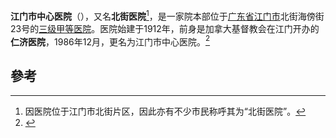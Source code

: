 {{Infobox hospital
| name                          = 江门市中心医院
| else_name                     = 中山大学附属江门医院
| logo                          = 
| full_name                     = 
| abbreviated_name              = 
| open_date                     = 1912年
| closing_date                  =
| country                       = {{PRC}}
| location                      = [[广东省|广东省]][[江门市|江门市]][[蓬江区|蓬江区]]北街海傍街23号
| coordinates                   = 
| zip_code                      = 
| telephone_no                  = 
| Division_of_medical_liability = [[三级甲等医院|三级甲等医院]]
| discriminate_code             = 
| sickbed                       = 
| special_medical               = 
| key_people                    = 
| affiliation                   = 
| admin                         = 
| type                          = 综合医院
| funding                       = 公立医院
| num_employees                 =
| homepage                      = [http://www.gzsums.net http://www.jmszxyy.com.cn/]
| footnotes                     = 
| image                         = 
| width                         = 
}}

'''江门市中心医院'''（{{lang|en|'''Jiangmen Central Hospital'''}}），又名'''北街医院'''<ref>因医院位于江门市北街片区，因此亦有不少市民称呼其为“北街医院”。</ref>，是一家院本部位于[[广东省|广东省]][[江门市|江门市]]北街海傍街23号的[[三级甲等医院|三级甲等医院]]。医院始建于1912年，前身是加拿大基督教会在江门开办的'''仁济医院'''，1986年12月，更名为江门市中心医院。<ref>{{cite |title=江门市中心医院简介 |url=http://www.jmszxyy.com.cn/content/2019-04/18/content_2107250.htm |agency=江门市中心医院 |accessdate=2021-01-26 |archive-date=2021-02-02 |archive-url=https://web.archive.org/web/20210202140447/http://www.jmszxyy.com.cn/content/2019-04/18/content_2107250.htm |dead-url=no }}</ref>

==參考==
{{reflist}}
{{stub}}